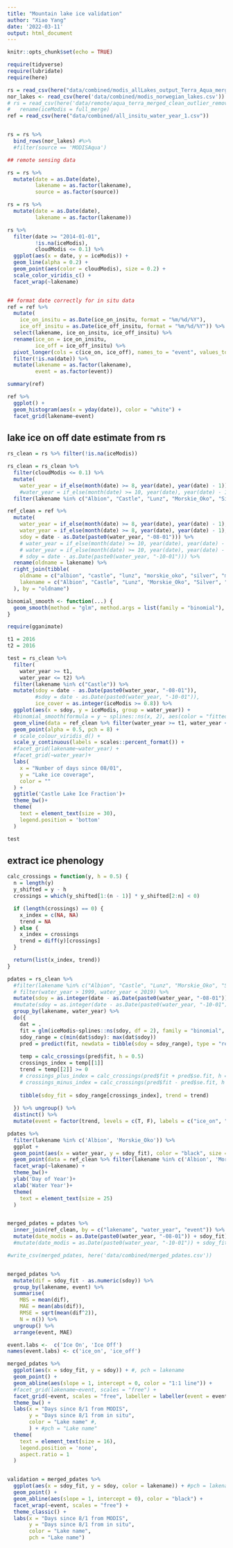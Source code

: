 ```yaml
---
title: "Mountain lake ice validation"
author: "Xiao Yang"
date: '2022-03-11'
output: html_document
---
```


```r
knitr::opts_chunk$set(echo = TRUE)

require(tidyverse)
require(lubridate)
require(here)

rs = read_csv(here("data/combined/modis_allLakes_output_Terra_Aqua_merged_raw.csv")) #raw MODIS data without Norwegian lakes
nor_lakes <- read_csv(here('data/combined/modis_norwegian_lakes.csv'))
# rs = read_csv(here('data/remote/aqua_terra_merged_clean_outlier_removed.csv'))%>%
#   rename(iceModis = full_merge)
ref = read_csv(here("data/combined/all_insitu_water_year_1.csv")) 


rs = rs %>%
  bind_rows(nor_lakes) #%>% 
  #filter(source == 'MODISAqua')

## remote sensing data

rs = rs %>%
  mutate(date = as.Date(date),
         lakename = as.factor(lakename),
         source = as.factor(source))

rs = rs %>% 
  mutate(date = as.Date(date),
         lakename = as.factor(lakename))

rs %>%
  filter(date >= "2014-01-01",
         !is.na(iceModis),
         cloudModis <= 0.1) %>%
  ggplot(aes(x = date, y = iceModis)) +
  geom_line(alpha = 0.2) +
  geom_point(aes(color = cloudModis), size = 0.2) +
  scale_color_viridis_c() +
  facet_wrap(~lakename)


## format date correctly for in situ data
ref = ref %>% 
  mutate(
    ice_on_insitu = as.Date(ice_on_insitu, format = "%m/%d/%Y"),
    ice_off_insitu = as.Date(ice_off_insitu, format = "%m/%d/%Y")) %>% 
  select(lakename, ice_on_insitu, ice_off_insitu) %>% 
  rename(ice_on = ice_on_insitu,
         ice_off = ice_off_insitu) %>% 
  pivot_longer(cols = c(ice_on, ice_off), names_to = "event", values_to = "date") %>% 
  filter(!is.na(date)) %>% 
  mutate(lakename = as.factor(lakename),
         event = as.factor(event))

summary(ref)

ref %>% 
  ggplot() +
  geom_histogram(aes(x = yday(date)), color = "white") +
  facet_grid(lakename~event)
```

## lake ice on off date estimate from rs

```r
rs_clean = rs %>% filter(!is.na(iceModis))

rs_clean = rs_clean %>% 
  filter(cloudModis <= 0.1) %>% 
  mutate(
    water_year = if_else(month(date) >= 8, year(date), year(date) - 1)) %>%
    #water_year = if_else(month(date) >= 10, year(date), year(date) - 1)) %>%
  filter(lakename %in% c("Albion", "Castle", "Lunz", "Morskie_Oko", "Silver", "Muressan", "bergsjo", "bygdin", "elgsjoen", "fundin", "kaldfjorden", "leirvatnet", "marsjoen", "nedreHeimdalsvatn", "ovreHeimdalsvatnet", "rodungen", "tyin", "vinstern", "aursjo"))

ref_clean = ref %>% 
  mutate(
    water_year = if_else(month(date) >= 8, year(date), year(date) - 1),
    water_year = if_else(month(date) >= 8, year(date), year(date) - 1),
    sdoy = date - as.Date(paste0(water_year, "-08-01"))) %>%
    # water_year = if_else(month(date) >= 10, year(date), year(date) - 1),
    # water_year = if_else(month(date) >= 10, year(date), year(date) - 1),
    # sdoy = date - as.Date(paste0(water_year, "-10-01"))) %>%
  rename(oldname = lakename) %>% 
  right_join(tibble(
    oldname = c("albion", "castle", "lunz", "morskie_oko", "silver", "muressan", "bergsjo", "bygdin", "elgsjoen", "fundin", "kaldfjorden", "leirvatnet", "marsjoen", "nedreHeimdalsvatn", "ovreHeimdalsvatnet", "rodungen", "tyin", "vinstern", "aursjo"),
    lakename = c("Albion", "Castle", "Lunz", "Morskie_Oko", "Silver", "Muressan", "bergsjo", "bygdin", "elgsjoen", "fundin", "kaldfjorden", "leirvatnet", "marsjoen", "nedreHeimdalsvatn", "ovreHeimdalsvatnet", "rodungen", "tyin", "vinstern", "aursjo")
  ), by = "oldname")

binomial_smooth <- function(...) {
  geom_smooth(method = "glm", method.args = list(family = "binomial"), ...)
}

require(gganimate)

t1 = 2016
t2 = 2016

test = rs_clean %>% 
  filter(
    water_year >= t1,
    water_year <= t2) %>% 
  filter(lakename %in% c("Castle")) %>% 
  mutate(sdoy = date - as.Date(paste0(water_year, "-08-01")),
         #sdoy = date - as.Date(paste0(water_year, "-10-01")),
         ice_cover = as.integer(iceModis >= 0.8)) %>% 
  ggplot(aes(x = sdoy, y = iceModis, group = water_year)) +
  #binomial_smooth(formula = y ~ splines::ns(x, 2), aes(color = "fitted"), se = T, alpha = 0.3) +
  geom_vline(data = ref_clean %>% filter(water_year >= t1, water_year <= t2, lakename == "Castle"), aes(xintercept = sdoy, color = event), lwd = 1) +
  geom_point(alpha = 0.5, pch = 8) +
  # scale_colour_viridis_d() +
  scale_y_continuous(labels = scales::percent_format()) +
  #facet_grid(lakename~water_year) +
  #facet_grid(~water_year)+
  labs(
    x = "Number of days since 08/01",
    y = "Lake ice coverage",
    color = ""
  ) + 
  ggtitle('Castle Lake Ice Fraction')+
  theme_bw()+
  theme(
    text = element_text(size = 30),
    legend.position = 'bottom'
  )

test

```

## extract ice phenology

```r
calc_crossings = function(y, h = 0.5) {
  n = length(y)
  y_shifted = y - h
  crossings = which(y_shifted[1:(n - 1)] * y_shifted[2:n] < 0)

  if (length(crossings) == 0) {
    x_index = c(NA, NA)
    trend = NA
  } else {
    x_index = crossings
    trend = diff(y)[crossings]
  }

  return(list(x_index, trend))
}

pdates = rs_clean %>% 
  #filter(lakename %in% c("Albion", "Castle", "Lunz", "Morskie_Oko", "Silver")) %>% 
  # filter(water_year > 1999, water_year < 2019) %>% 
  mutate(sdoy = as.integer(date - as.Date(paste0(water_year, "-08-01")))) %>%
  #mutate(sdoy = as.integer(date - as.Date(paste0(water_year, "-10-01")))) %>%
  group_by(lakename, water_year) %>% 
  do({
    dat = .
    fit = glm(iceModis~splines::ns(sdoy, df = 2), family = "binomial", data = dat)
    sdoy_range = c(min(dat$sdoy): max(dat$sdoy))
    pred = predict(fit, newdata = tibble(sdoy = sdoy_range), type = "response", se.fit = T)
    
    temp = calc_crossings(pred$fit, h = 0.5)
    crossings_index = temp[[1]]
    trend = temp[[2]] >= 0
    # crossings_plus_index = calc_crossings(pred$fit + pred$se.fit, h = 0.5)
    # crossings_minus_index = calc_crossings(pred$fit - pred$se.fit, h = 0.5)
    
    tibble(sdoy_fit = sdoy_range[crossings_index], trend = trend)
    
  }) %>% ungroup() %>% 
  distinct() %>% 
  mutate(event = factor(trend, levels = c(T, F), labels = c("ice_on", "ice_off")))

pdates %>% 
  filter(lakename %in% c('Albion', 'Morskie_Oko')) %>% 
  ggplot +
  geom_point(aes(x = water_year, y = sdoy_fit), color = "black", size = 5) +
  geom_point(data = ref_clean %>% filter(lakename %in% c('Albion', 'Morskie_Oko')), aes(x = water_year, y = sdoy, color = event), size = 5) +
  facet_wrap(~lakename) +
  theme_bw()+
  ylab('Day of Year')+
  xlab('Water Year')+
  theme(
    text = element_text(size = 25)
  )


merged_pdates = pdates %>% 
  inner_join(ref_clean, by = c("lakename", "water_year", "event")) %>% 
  mutate(date_modis = as.Date(paste0(water_year, "-08-01")) + sdoy_fit)
  #mutate(date_modis = as.Date(paste0(water_year, "-10-01")) + sdoy_fit)

#write_csv(merged_pdates, here('data/combined/merged_pdates.csv'))


merged_pdates %>% 
  mutate(dif = sdoy_fit - as.numeric(sdoy)) %>%
  group_by(lakename, event) %>% 
  summarise(
    MBS = mean(dif),
    MAE = mean(abs(dif)),
    RMSE = sqrt(mean(dif^2)),
    N = n()) %>% 
  ungroup() %>% 
  arrange(event, MAE)

event.labs <-  c('Ice On', 'Ice Off')
names(event.labs) <- c('ice_on', 'ice_off')

merged_pdates %>% 
  ggplot(aes(x = sdoy_fit, y = sdoy)) + #, pch = lakename
  geom_point() +
  geom_abline(aes(slope = 1, intercept = 0, color = "1:1 line")) +
  #facet_grid(lakename~event, scales = "free") +
  facet_grid(~event, scales = "free", labeller = labeller(event = event.labs)) +
  theme_bw() +
  labs(x = "Days since 8/1 from MODIS",
       y = "Days since 8/1 from in situ",
       color = "Lake name" #,
       ) + #pch = "Lake name"
  theme(
    text = element_text(size = 16),
    legend.position = 'none',
    aspect.ratio = 1
  )


validation = merged_pdates %>% 
  ggplot(aes(x = sdoy_fit, y = sdoy, color = lakename)) + #pch = lakename, 
  geom_point() +
  geom_abline(aes(slope = 1, intercept = 0), color = "black") +
  facet_wrap(~event, scales = "free") +
  theme_classic() +
  labs(x = "Days since 8/1 from MODIS",
       y = "Days since 8/1 from in situ",
       color = "Lake name",
       pch = "Lake name")


```

